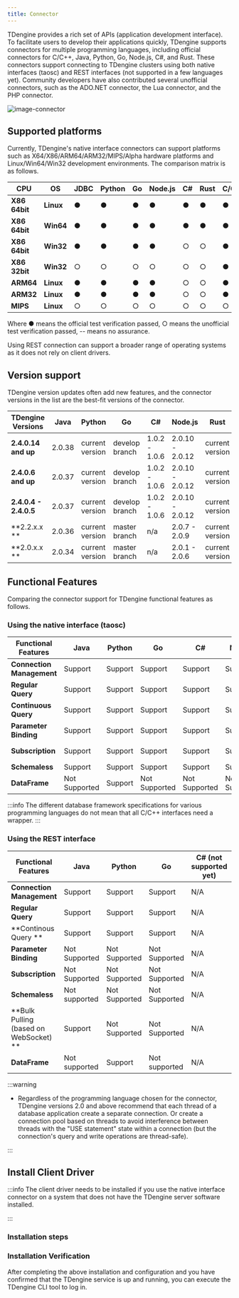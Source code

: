 ```yaml
---
title: Connector
---
```


TDengine provides a rich set of APIs (application development interface). To facilitate users to develop their applications quickly, TDengine supports connectors for multiple programming languages, including official connectors for C/C++, Java, Python, Go, Node.js, C#, and Rust. These connectors support connecting to TDengine clusters using both native interfaces (taosc) and REST interfaces (not supported in a few languages yet). Community developers have also contributed several unofficial connectors, such as the ADO.NET connector, the Lua connector, and the PHP connector.

![image-connector](/img/connector.png)

## Supported platforms

Currently, TDengine's native interface connectors can support platforms such as X64/X86/ARM64/ARM32/MIPS/Alpha hardware platforms and Linux/Win64/Win32 development environments. The comparison matrix is as follows.

| **CPU** | **OS** | **JDBC** | **Python** | **Go** | **Node.js** | **C#** | **Rust** | C/C++ |
| ------- | ------ | -------- | ---------- | ------ | ----------- | ------ | -------- | ----- |
| **X86 64bit** | **Linux** | ● | ● | ● | ● | ● | ● | ● |
| **X86 64bit** | **Win64** | ● | ● | ● | ● | ● | ● | ● |
| **X86 64bit** | **Win32** | ● | ● | ● | ● | ○ | ○ | ● |
| **X86 32bit** | **Win32** | ○ | ○ | ○ | ○ | ○ | ○ | ● |
| **ARM64** | **Linux** | ● | ● | ● | ● | ○ | ○ | ● |
| **ARM32** | **Linux** | ● | ● | ● | ● | ○ | ○ | ● |
| **MIPS** | **Linux** | ○ | ○ | ○ | ○ | ○ | ○ | ○ |

Where ● means the official test verification passed, ○ means the unofficial test verification passed, -- means no assurance.

Using REST connection can support a broader range of operating systems as it does not rely on client drivers.

## Version support

TDengine version updates often add new features, and the connector versions in the list are the best-fit versions of the connector.

| **TDengine Versions** | **Java** | **Python** | **Go** | **C#** | **Node.js** | **Rust** |
| --------------------- | -------- | ---------- | ------------ | ------------- | --------------- | -------- |
| **2.4.0.14 and up** | 2.0.38 | current version | develop branch | 1.0.2 - 1.0.6 | 2.0.10 - 2.0.12 | current version |
| **2.4.0.6 and up** | 2.0.37 | current version | develop branch | 1.0.2 - 1.0.6 | 2.0.10 - 2.0.12 | current version |
| **2.4.0.4 - 2.4.0.5** | 2.0.37 | current version | develop branch | 1.0.2 - 1.0.6 | 2.0.10 - 2.0.12 | current version |
| **2.2.x.x ** | 2.0.36 | current version | master branch | n/a | 2.0.7 - 2.0.9 | current version |
| **2.0.x.x ** | 2.0.34 | current version | master branch | n/a | 2.0.1 - 2.0.6 | current version |

## Functional Features

Comparing the connector support for TDengine functional features as follows.

### Using the native interface (taosc)

| **Functional Features** | **Java** | **Python** | **Go** | **C#** | **Node.js** | **Rust** |
| -------------- | -------- | ---------- | ------ | ------ | ----------- | -------- |
| **Connection Management** | Support | Support | Support | Support | Support | Support |
| **Regular Query** | Support | Support | Support | Support | Support | Support |
| **Continuous Query** | Support | Support | Support | Support | Support | Support |
| **Parameter Binding** | Support | Support | Support | Support | Support | Support |
| **Subscription** | Support | Support | Support | Support | Support | Not Supported |
| **Schemaless** | Support | Support | Support | Support | Support | Support |
| **DataFrame** | Not Supported | Support | Not Supported | Not Supported | Not Supported | Not Supported |

:::info
The different database framework specifications for various programming languages do not mean that all C/C++ interfaces need a wrapper.
:::

### Using the REST interface

| **Functional Features** | **Java** | **Python** | **Go** | **C# (not supported yet)** | **Node.js** | **Rust** |
| ------------------------------ | -------- | ---------- | -------- | ------------------ | ----------- | -------- |
| **Connection Management** | Support | Support | Support | N/A | Support | Support |
| **Regular Query** | Support | Support | Support | N/A | Support | Support |
| **Continous Query ** | Support | Support | Support | N/A | Support | Support |
| **Parameter Binding** | Not Supported | Not Supported | Not Supported | N/A | Not Supported | Not Supported |
| **Subscription** | Not Supported | Not Supported | Not Supported | N/A | Not Supported | Not Supported |
| **Schemaless** | Not supported | Not Supported | Not Supported | N/A | Not Supported | Not supported |
| **Bulk Pulling (based on WebSocket) **| Support | Not Supported | Not Supported | N/A | Not Supported | Not Supported |
| **DataFrame** | Not supported | Support | Not supported | N/A | Not supported | Not supported |

:::warning

- Regardless of the programming language chosen for the connector, TDengine versions 2.0 and above recommend that each thread of a database application create a separate connection. Or create a connection pool based on threads to avoid interference between threads with the "USE statement" state within a connection (but the connection's query and write operations are thread-safe).

:::


## Install Client Driver

:::info
The client driver needs to be installed if you use the native interface connector on a system that does not have the TDengine server software installed.

:::

### Installation steps

<Tabs defaultValue="linux" groupId="os">
  <TabItem value="linux" label="Linux">
    <InstallOnWindows />
  </TabItem>
  <TabItem value="windows" label="Windows">
    <InstallOnLinux />
  </TabItem>
</Tabs>

### Installation Verification

After completing the above installation and configuration and you have confirmed that the TDengine service is up and running, you can execute the TDengine CLI tool to log in.

<Tabs defaultValue="linux" groupId="os">
  <TabItem value="linux" label="Linux">
    <VerifyLinux />
  </TabItem>
  <TabItem value="windows" label="Windows">
    <VerifyWindows />
  </TabItem>
</Tabs>

